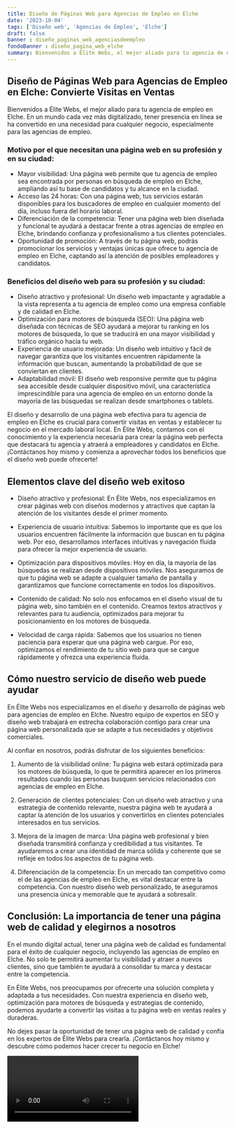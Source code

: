 ```yaml
---
title: Diseño de Páginas Web para Agencias de Empleo en Elche
date: '2023-10-04'
tags: ['Diseño web', 'Agencias de Empleo', 'Elche']
draft: false
banner : diseño_paginas_web_agenciasdeempleo
fondoBanner : diseño_pagina_web_elche
summary: Bienvenidos a Élite Webs, el mejor aliado para tu agencia de empleo en Elche. En un mundo cada vez más digitalizado, tener presencia en línea se ha convertido en una necesidad para cualquier negocio, especialmente para las agencias de empleo.
---
```


## Diseño de Páginas Web para Agencias de Empleo en Elche: Convierte Visitas en Ventas

Bienvenidos a Élite Webs, el mejor aliado para tu agencia de empleo en Elche. En un mundo cada vez más digitalizado, tener presencia en línea se ha convertido en una necesidad para cualquier negocio, especialmente para las agencias de empleo.

### Motivo por el que necesitan una página web en su profesión y en su ciudad:

- Mayor visibilidad: Una página web permite que tu agencia de empleo sea encontrada por personas en búsqueda de empleo en Elche, ampliando así tu base de candidatos y tu alcance en la ciudad.
- Acceso las 24 horas: Con una página web, tus servicios estarán disponibles para los buscadores de empleo en cualquier momento del día, incluso fuera del horario laboral.
- Diferenciación de la competencia: Tener una página web bien diseñada y funcional te ayudará a destacar frente a otras agencias de empleo en Elche, brindando confianza y profesionalismo a tus clientes potenciales.
- Oportunidad de promoción: A través de tu página web, podrás promocionar los servicios y ventajas únicas que ofrece tu agencia de empleo en Elche, captando así la atención de posibles empleadores y candidatos.

### Beneficios del diseño web para su profesión y su ciudad:

- Diseño atractivo y profesional: Un diseño web impactante y agradable a la vista representa a tu agencia de empleo como una empresa confiable y de calidad en Elche.
- Optimización para motores de búsqueda (SEO): Una página web diseñada con técnicas de SEO ayudará a mejorar tu ranking en los motores de búsqueda, lo que se traducirá en una mayor visibilidad y tráfico orgánico hacia tu web.
- Experiencia de usuario mejorada: Un diseño web intuitivo y fácil de navegar garantiza que los visitantes encuentren rápidamente la información que buscan, aumentando la probabilidad de que se conviertan en clientes.
- Adaptabilidad móvil: El diseño web responsive permite que tu página sea accesible desde cualquier dispositivo móvil, una característica imprescindible para una agencia de empleo en un entorno donde la mayoría de las búsquedas se realizan desde smartphones o tablets.

El diseño y desarrollo de una página web efectiva para tu agencia de empleo en Elche es crucial para convertir visitas en ventas y establecer tu negocio en el mercado laboral local. En Élite Webs, contamos con el conocimiento y la experiencia necesaria para crear la página web perfecta que destacará tu agencia y atraerá a empleadores y candidatos en Elche. ¡Contáctanos hoy mismo y comienza a aprovechar todos los beneficios que el diseño web puede ofrecerte!

<GifSeo />

<Cta />

## Elementos clave del diseño web exitoso

- Diseño atractivo y profesional: En Élite Webs, nos especializamos en crear páginas web con diseños modernos y atractivos que captan la atención de los visitantes desde el primer momento.

- Experiencia de usuario intuitiva: Sabemos lo importante que es que los usuarios encuentren fácilmente la información que buscan en tu página web. Por eso, desarrollamos interfaces intuitivas y navegación fluida para ofrecer la mejor experiencia de usuario.

- Optimización para dispositivos móviles: Hoy en día, la mayoría de las búsquedas se realizan desde dispositivos móviles. Nos aseguramos de que tu página web se adapte a cualquier tamaño de pantalla y garantizamos que funcione correctamente en todos los dispositivos.

- Contenido de calidad: No solo nos enfocamos en el diseño visual de tu página web, sino también en el contenido. Creamos textos atractivos y relevantes para tu audiencia, optimizados para mejorar tu posicionamiento en los motores de búsqueda.

- Velocidad de carga rápida: Sabemos que los usuarios no tienen paciencia para esperar que una página web cargue. Por eso, optimizamos el rendimiento de tu sitio web para que se cargue rápidamente y ofrezca una experiencia fluida.

## Cómo nuestro servicio de diseño web puede ayudar

En Élite Webs nos especializamos en el diseño y desarrollo de páginas web para agencias de empleo en Elche. Nuestro equipo de expertos en SEO y diseño web trabajará en estrecha colaboración contigo para crear una página web personalizada que se adapte a tus necesidades y objetivos comerciales.

Al confiar en nosotros, podrás disfrutar de los siguientes beneficios:

1. Aumento de la visibilidad online: Tu página web estará optimizada para los motores de búsqueda, lo que te permitirá aparecer en los primeros resultados cuando las personas busquen servicios relacionados con agencias de empleo en Elche.

2. Generación de clientes potenciales: Con un diseño web atractivo y una estrategia de contenido relevante, nuestra página web te ayudará a captar la atención de los usuarios y convertirlos en clientes potenciales interesados en tus servicios.

3. Mejora de la imagen de marca: Una página web profesional y bien diseñada transmitirá confianza y credibilidad a tus visitantes. Te ayudaremos a crear una identidad de marca sólida y coherente que se refleje en todos los aspectos de tu página web.

4. Diferenciación de la competencia: En un mercado tan competitivo como el de las agencias de empleo en Elche, es vital destacar entre la competencia. Con nuestro diseño web personalizado, te aseguramos una presencia única y memorable que te ayudará a sobresalir.

## Conclusión: La importancia de tener una página web de calidad y elegirnos a nosotros

En el mundo digital actual, tener una página web de calidad es fundamental para el éxito de cualquier negocio, incluyendo las agencias de empleo en Elche. No solo te permitirá aumentar tu visibilidad y atraer a nuevos clientes, sino que también te ayudará a consolidar tu marca y destacar entre la competencia.

En Élite Webs, nos preocupamos por ofrecerte una solución completa y adaptada a tus necesidades. Con nuestra experiencia en diseño web, optimización para motores de búsqueda y estrategias de contenido, podemos ayudarte a convertir las visitas a tu página web en ventas reales y duraderas.

No dejes pasar la oportunidad de tener una página web de calidad y confía en los expertos de Élite Webs para crearla. ¡Contáctanos hoy mismo y descubre cómo podemos hacer crecer tu negocio en Elche!

<Video />

<CtaBot job='Agencias de Empleo' city='Elche'/>

<Gmaps query='Elche+españa+maps' />